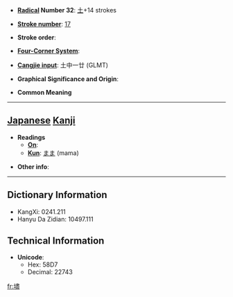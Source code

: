 * '''[[Wiktionary:Chinese radical index| Radical]] Number 32''': [[Wiktionary:Chinese radical index 土|土]]+14 strokes

* '''[[Wiktionary:Chinese total strokes index|Stroke number]]''': [[Wiktionary:Chinese total strokes index 17|17]]

* '''Stroke order''': 

* '''[[Wiktionary:Chinese four corner index|Four-Corner System]]''': 

* '''[[Wiktionary:Chinese Cangjie index|Cangjie input]]''': 土中一廿 (GLMT)

* '''Graphical Significance and Origin''': 

* '''Common Meaning'''

----

== [[Japanese]] [[Kanji]] ==

* '''Readings'''
** '''[[On]]''': 
** '''[[Kun]]''': [[まま]] (mama)

* '''Other info''':  

----

== Dictionary Information ==

* KangXi: 0241.211
* Hanyu Da Zidian: 10497.111

== Technical Information ==

* '''Unicode''':
** Hex: 58D7
** Decimal: 22743

[[fr:壗]]